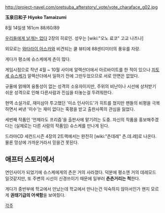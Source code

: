 http://project-navel.com/oretsuba_afterstory/_vote/vote_charaface_g02.jpg

'''玉泉日和子'''
'''Hiyoko Tamaizumi'''

8월 14일생
161cm
88/60/89

[[우리들에게 날개는 없다]] 2장의 히로인. 성우는 [wiki:"오노 료코" 고교 나즈나]

외모로는 [[와타라이 아스카]]와 비견되는 쿨 뷰티에 88센티미터의 풍유를 자랑.

게다가 평소에 슈스케에게 츤이 많다.

게임시점으로 작년 4월 ~ 10월 사이에 알렉산더에서 아르바이트를 한 적이 있으나 [[치토세 슈스케]]가 알렉산더에서 일하기 전에 그만두었으므로 서로 안면은 없었다.

규율에 얽매여 융퉁성이 없는 성격의 소유자이지만, 주위의 비난이나 시선에 상처받기 쉬운 성격으로 인해 다른사람과 진심을 터놓는걸 두려워한다.

현역 소설가로, 재미삼아 투고했던 '미소 인사이드'가 히트를 쳤지만 팬들의 비평을 극복하면서 써낸 '미수'는 재미 없다는 혹평을 받고 출판사쪽의 관심을 잃었다.

세번째 작품인 '언제라도 프리즘'을 출판사에 맡기려는 도중. 자신의 작품을 홍보해주겠다는 (실제로는 다른 사람의 작품임) 슈스케를 만나게 된다.

드라마CD 세컨드시즌 4장의 2트랙에서는 완전히 [wiki:"츤데레" 츤.데.레]로 나온다. 물론 망상에 가까운거라서 믿을건 못된다.

== 애프터 스토리에서 ==

연인사이가 되었기에 슈스케에게의 츤은 거의 사라졌다. 덕분에 평소엔 거의 데레모드 일것같지만, 또 주변의 시선이 신경쓰이기 때문에 일부러 '''츤츤거리는 척'''한다.

게다가 중반부에 학교에서 만났는데 학교에서 만나는건 익숙하지 않아서인가 왠지 모르게 '''권태기급의 어색함'''을 보여줬다.

[[각주]]
